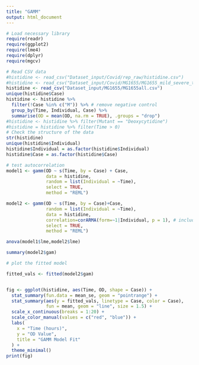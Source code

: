 ```yaml
---
title: "GAMM"
output: html_document
---
```


```r
# Load necessary library
require(readr)
require(ggplot2)
require(lme4)
require(dplyr)
require(mgcv)

# Read CSV data
#histidine <- read_csv("Dataset_input/Covid/rep_raw/histidine.csv")
#histidine <- read_csv("Dataset_input/Covid/MG1655/MG1655_mild_severe_transform.csv")
histidine <- read_csv("Dataset_input/MG1655/MG1655all.csv")
unique(histidine$Case)
histidine <- histidine %>% 
  filter(!Case %in% c("M")) %>% # remove negative control
  group_by(Time, Individual, Case) %>%
  summarise(OD = mean(OD, na.rm = TRUE), .groups = "drop")
#histidine <- histidine %>% filter(Mutant == "Deoxycytidine")
#histidine = histidine %>% filter(Time > 0)
# Check the structure of the data
str(histidine)
unique(histidine$Individual)
histidine$Individual = as.factor(histidine$Individual)
histidine$Case = as.factor(histidine$Case)
```

```r
# test autocorrelation
model1 <- gamm(OD ~ s(Time, by = Case) + Case, 
               data = histidine,
               random = list(Individual = ~Time),
               select = TRUE, 
               method = "REML")

model2 <- gamm(OD ~ s(Time, by = Case)+Case,
               random = list(Individual = ~Time), 
               data = histidine, 
               correlation=corARMA(form=~1|Individual, p = 1), # included correlation
               select = TRUE, 
               method = "REML")

anova(model1$lme,model2$lme)
```

```r
summary(model2$gam)
```

```r
# plot the fitted model

fitted_vals <- fitted(model2$gam)


fig <- ggplot(histidine, aes(Time, OD, shape = Case)) +
  stat_summary(fun.data = mean_se, geom = "pointrange") +
  stat_summary(aes(y = fitted_vals, linetype = Case, color = Case),
               fun = mean, geom = "line", size = 1.5) +
  scale_x_continuous(breaks = 1:20) +
  scale_color_manual(values = c("red", "blue")) +
  labs(
    x = "Time (hours)",
    y = "OD Value",
    title = "GAMM Model Fit"
  ) +
  theme_minimal()
print(fig)
```




